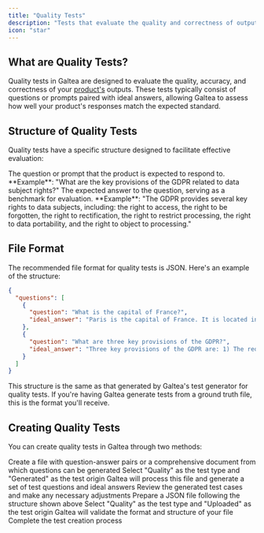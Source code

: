 ```yaml
---
title: "Quality Tests"
description: "Tests that evaluate the quality and correctness of outputs"
icon: "star"
---
```


## What are Quality Tests?

Quality tests in Galtea are designed to evaluate the quality, accuracy, and correctness of your [product's](/concepts/product) outputs. These tests typically consist of questions or prompts paired with ideal answers, allowing Galtea to assess how well your product's responses match the expected standard.

## Structure of Quality Tests

Quality tests have a specific structure designed to facilitate effective evaluation:

<ResponseField name="Question" type="String" required>
  The question or prompt that the product is expected to respond to. **Example**: "What are the key provisions of the GDPR related to data subject rights?"
</ResponseField>

<ResponseField name="Ideal Answer" type="String" required>
  The expected answer to the question, serving as a benchmark for evaluation. **Example**: "The GDPR provides several key rights to data subjects, including: the right to access, the right to be forgotten, the right to rectification, the right to restrict processing, the right to data portability,
  and the right to object to processing."
</ResponseField>

## File Format

The recommended file format for quality tests is JSON. Here's an example of the structure:

```json
{
  "questions": [
    {
      "question": "What is the capital of France?",
      "ideal_answer": "Paris is the capital of France. It is located in the north-central part of the country on the Seine River."
    },
    {
      "question": "What are three key provisions of the GDPR?",
      "ideal_answer": "Three key provisions of the GDPR are: 1) The requirement for explicit consent before processing personal data, 2) The right of data subjects to access and delete their personal data, and 3) The requirement to report data breaches within 72 hours."
    }
  ]
}
```

<Note>This structure is the same as that generated by Galtea's test generator for quality tests. If you're having Galtea generate tests from a ground truth file, this is the format you'll receive.</Note>

## Creating Quality Tests

You can create quality tests in Galtea through two methods:

<Tabs>
  <Tab title="Generate from Ground Truth">
    <Steps>
      <Step title="Prepare your ground truth file">Create a file with question-answer pairs or a comprehensive document from which questions can be generated</Step>
      <Step title="Create a new test in Galtea">Select "Quality" as the test type and "Generated" as the test origin</Step>
      <Step title="Upload your ground truth file">Galtea will process this file and generate a set of test questions and ideal answers</Step>
      <Step title="Review and finalize">Review the generated test cases and make any necessary adjustments</Step>
    </Steps>
  </Tab>
  <Tab title="Upload Your Own Test">
    <Steps>
      <Step title="Create your test file">Prepare a JSON file following the structure shown above</Step>
      <Step title="Create a new test in Galtea">Select "Quality" as the test type and "Uploaded" as the test origin</Step>
      <Step title="Upload your test file">Galtea will validate the format and structure of your file</Step>
      <Step title="Finalize">Complete the test creation process</Step>
    </Steps>
  </Tab>
</Tabs>
